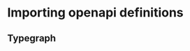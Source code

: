 
# Importing openapi definitions

## Typegraph
<!-- <CodeBlock language="python">{require("./devto.py").content}</CodeBlock> -->
